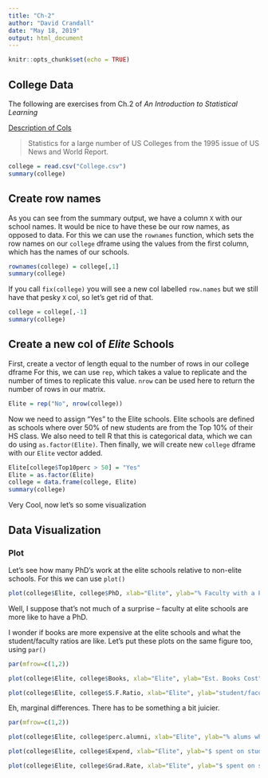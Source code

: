 ```yaml
---
title: "Ch-2"
author: "David Crandall"
date: "May 18, 2019"
output: html_document
---
```


```r
knitr::opts_chunk$set(echo = TRUE)
```

## College Data 

The following are exercises from Ch.2 of *An Introduction to Statistical Learning*

[Description of Cols](https://vincentarelbundock.github.io/Rdatasets/doc/ISLR/College.html)

> Statistics for a large number of US Colleges from the 1995 issue of US News and World Report.

```r
college = read.csv("College.csv")
summary(college)
```

## Create row names

As you can see from the summary output, we have a column `X` with our school names. It would be nice to have these be our row names, as opposed to data. For this we can use the `rownames` function, which sets the row names on our `college` dframe using the values from the first column, which has the names of our schools.

```r
rownames(college) = college[,1]
summary(college)
```

If you call `fix(college)` you will see a new col labelled `row.names` but we still have that pesky `X` col, so let's get rid of that.

```r
college = college[,-1]
summary(college)
```

## Create a new col of *Elite* Schools

First, create a vector of length equal to the number of rows in our college dframe For this, we can use `rep`, which takes a value to replicate and the number of times to replicate this value. `nrow` can be used here to return the number of rows in our matrix.

```r
Elite = rep("No", nrow(college))
```

Now we need to assign "Yes" to the Elite schools. Elite schools are defined as schools where over 50% of new students are from the Top 10% of their HS class. We also need to tell R that this is categorical data, which we can do using `as.factor(Elite)`. Then finally, we will create new `college` dframe with our `Elite` vector added.

```r
Elite[college$Top10perc > 50] = "Yes"
Elite = as.factor(Elite)
college = data.frame(college, Elite)
summary(college)
```

Very Cool, now let's so some visualization

## Data Visualization

### Plot
Let's see how many PhD's work at the elite schools relative to non-elite schools. For this we can use `plot()`

```r
plot(college$Elite, college$PhD, xlab="Elite", ylab="% Faculty with a PhD")
```

Well, I suppose that's not much of a surprise -- faculty at elite schools are more like to have a PhD.

I wonder if books are more expensive at the elite schools and what the student/faculty ratios are like. Let's put these plots on the same figure too, using `par()`

```r
par(mfrow=c(1,2))

plot(college$Elite, college$Books, xlab="Elite", ylab="Est. Books Cost")

plot(college$Elite, college$S.F.Ratio, xlab="Elite", ylab="student/faculty ratio")
```

Eh, marginal differences. There has to be something a bit juicier.

```r
par(mfrow=c(1,2))

plot(college$Elite, college$perc.alumni, xlab="Elite", ylab="% alums who give $")

plot(college$Elite, college$Expend, xlab="Elite", ylab="$ spent on students")
```



```r
plot(college$Elite, college$Grad.Rate, xlab="Elite", ylab="$ spent on students")
```

